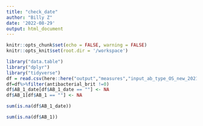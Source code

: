 ```yaml
---
title: "check_date"
author: "Billy Z"
date: '2022-08-29'
output: html_document
---
```


```r
knitr::opts_chunk$set(echo = FALSE, warning = FALSE)
knitr::opts_knit$set(root.dir = '/workspace')
```


```r
library("data.table")
library("dplyr")
library("tidyverse")
df = read.csv(here::here("output","measures","input_ab_type_OS_new_2021_2021-01-01.csv.gz"))
df=df%>%filter(antibacterial_brit !=0)
df$AB_1_date[df$AB_1_date == ""] <- NA
df$AB_1[df$AB_1 == ""] <- NA

```

```r
sum(is.na(df$AB_1_date))
```

```r
sum(is.na(df$AB_1))
```